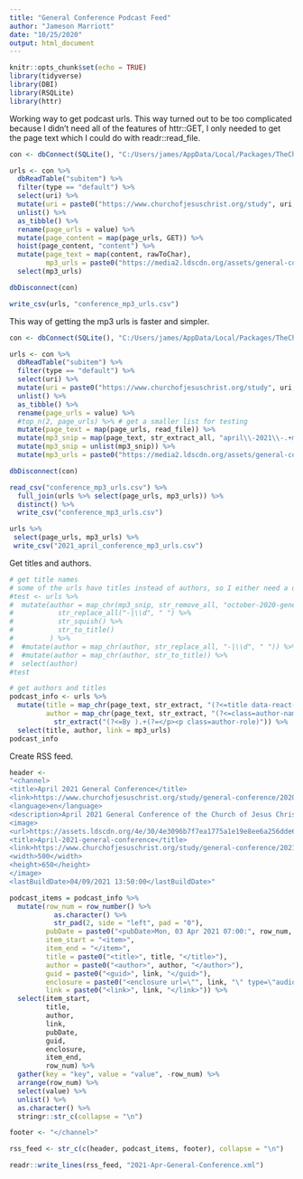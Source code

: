 ```yaml
---
title: "General Conference Podcast Feed"
author: "Jameson Marriott"
date: "10/25/2020"
output: html_document
---
```


```r
knitr::opts_chunk$set(echo = TRUE)
library(tidyverse)
library(DBI)
library(RSQLite)
library(httr)
```

Working way to get podcast urls. This way turned out to be too complicated because I didn't need all of the features of httr::GET, I only needed to get the page text which I could do with readr::read_file. 

```r
con <- dbConnect(SQLite(), "C:/Users/james/AppData/Local/Packages/TheChurchofJesusChristofL.GospelLibrary_ae8bh92e13w8t/LocalState/Platform-V4/Library/144397950/13/package.sqlite")

urls <- con %>%
  dbReadTable("subitem") %>%
  filter(type == "default") %>%
  select(uri) %>%
  mutate(uri = paste0("https://www.churchofjesuschrist.org/study", uri, "?lang=eng")) %>%
  unlist() %>%
  as_tibble() %>%
  rename(page_urls = value) %>%
  mutate(page_content = map(page_urls, GET)) %>%
  hoist(page_content, "content") %>%
  mutate(page_text = map(content, rawToChar),
         mp3_urls = paste0("https://media2.ldscdn.org/assets/general-conference/", str_extract_all(page_text, "october\\-2020\\-.+mp3"))) %>%
  select(mp3_urls)

dbDisconnect(con)

write_csv(urls, "conference_mp3_urls.csv")

```

This way of getting the mp3 urls is faster and simpler. 

```r
con <- dbConnect(SQLite(), "C:/Users/james/AppData/Local/Packages/TheChurchofJesusChristofL.GospelLibrary_ae8bh92e13w8t/LocalState/Platform-V4/Library/145942660/19/package.sqlite")

urls <- con %>%
  dbReadTable("subitem") %>%
  filter(type == "default") %>%
  select(uri) %>%
  mutate(uri = paste0("https://www.churchofjesuschrist.org/study", uri, "?lang=eng")) %>%
  unlist() %>%
  as_tibble() %>%
  rename(page_urls = value) %>%
  #top_n(2, page_urls) %>% # get a smaller list for testing
  mutate(page_text = map(page_urls, read_file)) %>%
  mutate(mp3_snip = map(page_text, str_extract_all, "april\\-2021\\-.+mp3")) %>%
  mutate(mp3_snip = unlist(mp3_snip)) %>%
  mutate(mp3_urls = paste0("https://media2.ldscdn.org/assets/general-conference/", mp3_snip))

dbDisconnect(con)

read_csv("conference_mp3_urls.csv") %>%
  full_join(urls %>% select(page_urls, mp3_urls)) %>%
  distinct() %>%
  write_csv("conference_mp3_urls.csv")

urls %>%
 select(page_urls, mp3_urls) %>%
 write_csv("2021_april_conference_mp3_urls.csv")

```

Get titles and authors.

```r
# get title names
# some of the urls have titles instead of authors, so I either need a different source or I need to filter out those titles (sustaining and the video from women's session)
#test <- urls %>%
#  mutate(author = map_chr(mp3_snip, str_remove_all, "october-2020-general-conference/2020|-32k-eng.mp3") %>%
#           str_replace_all("-|\\d", " ") %>%
#           str_squish() %>%
#           str_to_title()
#         ) %>%
#  #mutate(author = map_chr(author, str_replace_all, "-|\\d", " ")) %>%
#  #mutate(author = map_chr(author, str_to_title)) %>%
#  select(author)
#test

# get authors and titles
podcast_info <- urls %>%
  mutate(title = map_chr(page_text, str_extract, "(?<=title data-react-helmet=true>).+(?=</title>)"),
         author = map_chr(page_text, str_extract, "(?<=class=author-name).+(?=</p>)") %>%
           str_extract("(?<=By ).+(?=</p><p class=author-role)")) %>%
  select(title, author, link = mp3_urls)
podcast_info
```

Create RSS feed. 

```r
header <- 
"<channel>
<title>April 2021 General Conference</title>
<link>https://www.churchofjesuschrist.org/study/general-conference/2020/10?lang=eng</link>
<language>en</language>
<description>April 2021 General Conference of the Church of Jesus Christ of Latter-day Saints</description>
<image>
<url>https://assets.ldscdn.org/4e/30/4e3096b7f7ea1775a1e19e8ee6a256dde679b385/2020_october_general_conference_ghana.jpeg</url>
<title>April-2021-general-conference</title>
<link>https://www.churchofjesuschrist.org/study/general-conference/2021/04?lang=eng</link>
<width>500</width>
<height>650</height>
</image>
<lastBuildDate>04/09/2021 13:50:00</lastBuildDate>"

podcast_items = podcast_info %>%
  mutate(row_num = row_number() %>%
           as.character() %>%
           str_pad(2, side = "left", pad = "0"),
         pubDate = paste0("<pubDate>Mon, 03 Apr 2021 07:00:", row_num, " GMT</pubDate>"), # works when there are less than 60 talks. 
         item_start = "<item>",
         item_end = "</item>",
         title = paste0("<title>", title, "</title>"),
         author = paste0("<author>", author, "</author>"),
         guid = paste0("<guid>", link, "</guid>"),
         enclosure = paste0("<enclosure url=\"", link, "\" type=\"audio/mpeg\" length=\"0\"/>"),
         link = paste0("<link>", link, "</link>")) %>%
  select(item_start, 
         title,
         author,
         link,
         pubDate,
         guid,
         enclosure,
         item_end,
         row_num) %>%
  gather(key = "key", value = "value", -row_num) %>%
  arrange(row_num) %>%
  select(value) %>%
  unlist() %>%
  as.character() %>%
  stringr::str_c(collapse = "\n")

footer <- "</channel>"

rss_feed <- str_c(c(header, podcast_items, footer), collapse = "\n")

readr::write_lines(rss_feed, "2021-Apr-General-Conference.xml")
```
















